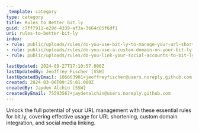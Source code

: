 ```yaml
---
_template: category
type: category
title: Rules to Better bit.ly
guid: c7ff7911-e29d-4339-af3a-3664c85f6df1
uri: rules-to-better-bit-ly
index:
- rule: public/uploads/rules/do-you-use-bit-ly-to-manage-your-url-shortening/rule.mdx
- rule: public/uploads/rules/do-you-use-a-custom-domain-on-your-bit-ly-account/rule.mdx
- rule: public/uploads/rules/do-you-link-your-social-accounts-to-bit-ly/rule.mdx

lastUpdated: 2024-09-27T17:10:57.000Z
lastUpdatedBy: Jeoffrey Fischer [SSW]
lastUpdatedByEmail: 106663901+jeoffreyfischer@users.noreply.github.com
created: 2024-03-06T09:25:01.000Z
createdBy: Jayden Alchin [SSW]
createdByEmail: 75593567+jaydenalchin@users.noreply.github.com
---
```


Unlock the full potential of your URL management with these essential rules for bit.ly, covering effective usage for URL shortening, custom domain integration, and social media linking.
